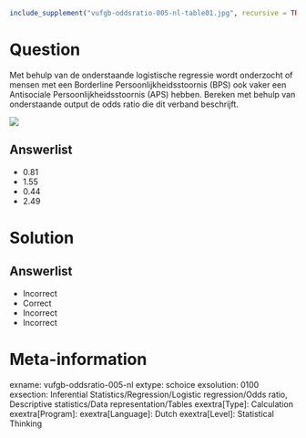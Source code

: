 ```r
include_supplement("vufgb-oddsratio-005-nl-table01.jpg", recursive = TRUE)
```

Question
========

Met behulp van de onderstaande logistische regressie wordt onderzocht of mensen met een Borderline Persoonlijkheidsstoornis (BPS) ook vaker een Antisociale Persoonlijkheidsstoornis (APS) hebben. Bereken met behulp van onderstaande output de odds ratio die dit verband beschrijft.


![](vufgb-oddsratio-005-nl-table01.jpg)
  
Answerlist
----------
* 0.81
* 1.55
* 0.44
* 2.49


Solution
========

Answerlist
----------
* Incorrect
* Correct
* Incorrect
* Incorrect

Meta-information
================
exname: vufgb-oddsratio-005-nl
extype: schoice
exsolution: 0100
exsection: Inferential Statistics/Regression/Logistic regression/Odds ratio, Descriptive statistics/Data representation/Tables
exextra[Type]: Calculation
exextra[Program]: 
exextra[Language]: Dutch
exextra[Level]: Statistical Thinking

